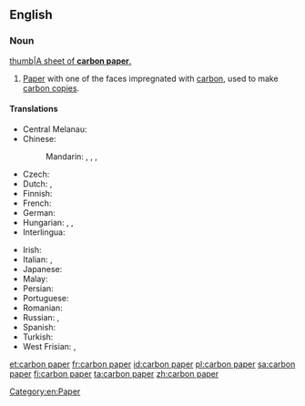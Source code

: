 ==English==
{{wikipedia}}

===Noun===
{{en-noun|~}}
[[image:Carbon paper.jpg|thumb|A sheet of '''carbon paper'''.]]
# [[paper|Paper]] with one of the faces impregnated with [[carbon]], used to make [[carbon copy|carbon copies]].

====Translations====
{{trans-top|paper used to make carbon copies}}
* Central Melanau: {{t|mel|sepan}}
* Chinese:
*: Mandarin: {{t|cmn|碳紙|sc=Hani}}, {{t|cmn|碳纸|tr=tànzhǐ|sc=Hani}}, {{t+|cmn|複寫紙|sc=Hani}}, {{t+|cmn|复写纸|tr=fùxiězhǐ|sc=Hani}}
* Czech: {{t|cs|kopírovací papír|m}}
* Dutch: {{t+|nl|carbonpapier|n}}, {{t|nl|doorslagpapier|n}}
* Finnish: {{t+|fi|hiilipaperi}}
* French: {{t+|fr|papier carbone|m}}
* German: {{t|de|Durchschlagpapier|n}}
* Hungarian: {{t+|hu|indigó}}, {{t+|hu|másolópapír}}, {{t|hu|karbonpapír}}
* Interlingua: {{t|ia|papiro carbon}}
{{trans-mid}}
* Irish: {{t|ga|páipéar carbóin|m}}
* Italian: {{t|it|carta carbone|f}}, {{t|it|carta velina|f}}
* Japanese: {{t|ja|カーボン紙|tr=kābon-shi|sc=Jpan}}
* Malay: {{t|ms|kertas karbon}}
* Persian: {{t|fa|کاغذ کاربن|tr=kâqaz-e kârbon|sc=fa-Arab}}
* Portuguese: {{t|pt|papel-carbono|m}}
* Romanian: {{t|ro|hârtie indigo|f}}
* Russian: {{t|ru|копирова́льная бума́га|f}}, {{t+|ru|копи́рка|f}}
* Spanish: {{t|es|papel carbón}}
* Turkish: {{t|tr|karbon kâğıdı}}
* West Frisian: {{t|fy|karbonpapier|n}}, {{t|fy|trochslachpapier|n}}
{{trans-bottom}}

[[Category:en:Paper]]

[[et:carbon paper]]
[[fr:carbon paper]]
[[id:carbon paper]]
[[pl:carbon paper]]
[[sa:carbon paper]]
[[fi:carbon paper]]
[[ta:carbon paper]]
[[zh:carbon paper]]